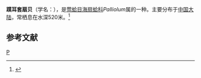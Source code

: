 {{Speciesbox
| taxon = Palliolum macrocheiricola
| binomial_authority = Habe
}}
'''蹼耳套扇贝'''（学名：''{{lang|la|Palliolum macrocheiricola}}''），是[[莺蛤目|莺蛤目]][[海扇蛤科|海扇蛤科]]''Palliolum''属的一种。主要分布于[[中国大陆|中国大陆]]，常栖息在水深520米。<ref>{{cite web|url=http://shell.sinica.edu.tw/chinese/shellbase_detail.php?science_no=3699|title=国际贝库：蹼耳套扇贝|publisher=台湾贝类资料库|accessdate=2009-08-11}}</ref>

== 参考文献 ==
{{reflist}}

{{taxonbar}}
[[Category:海扇蛤科|P]]